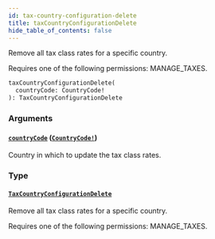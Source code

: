 ```yaml
---
id: tax-country-configuration-delete
title: taxCountryConfigurationDelete
hide_table_of_contents: false
---
```


Remove all tax class rates for a specific country.

Requires one of the following permissions: MANAGE_TAXES.

```graphql
taxCountryConfigurationDelete(
  countryCode: CountryCode!
): TaxCountryConfigurationDelete
```

### Arguments

#### [`countryCode`](#) ([`CountryCode!`](../../../developer/api-reference/enums/country-code))

Country in which to update the tax class rates.

### Type

#### [`TaxCountryConfigurationDelete`](../../../developer/api-reference/objects/tax-country-configuration-delete)

Remove all tax class rates for a specific country.

Requires one of the following permissions: MANAGE_TAXES.
